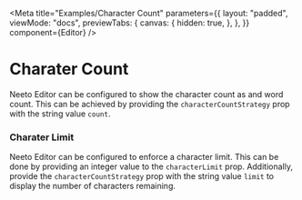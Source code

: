 
<Meta
  title="Examples/Character Count"
  parameters={{
    layout: "padded",
    viewMode: "docs",
    previewTabs: {
      canvas: {
        hidden: true,
      },
    },
  }}
  component={Editor}
/>

# Charater Count

Neeto Editor can be configured to show the character count as and word count.
This can be achieved by providing the `characterCountStrategy` prop with the
string value `count`.

<Canvas>
  <Story name="Character count and word count">
    <Editor characterCountStrategy="count" />
  </Story>
</Canvas>

### **Charater Limit**

Neeto Editor can be configured to enforce a character limit. This can be done by
providing an integer value to the `characterLimit` prop. Additionally, provide
the `characterCountStrategy` prop with the string value `limit` to display the
number of characters remaining.

<Canvas>
  <Story name="Character Limit">
    <Editor characterCountStrategy="limit" characterLimit={100} />
  </Story>
</Canvas>
